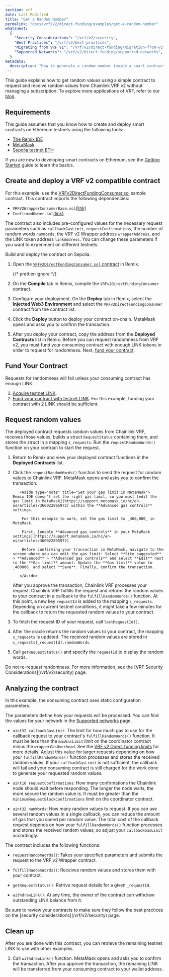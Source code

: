```yaml
---
section: vrf
date: Last Modified
title: "Get a Random Number"
permalink: "docs/vrf/v2/direct-funding/examples/get-a-random-number"
whatsnext:
  {
    "Security Considerations": "/vrf/v2/security",
    "Best Practices": "/vrf/v2/best-practices",
    "Migrating from VRF v1": "/vrf/v2/direct-funding/migration-from-v1",
    "Supported Networks": "/vrf/v2/direct-funding/supported-networks",
  }
metadata:
  description: "How to generate a random number inside a smart contract using Chainlink VRF v2 - Direct funding method."
---
```



<VrfCommon callout="directFunding" />

This guide explains how to get random values using a simple contract to request and receive random values from Chainlink VRF v2 without managing a subscription. To explore more applications of VRF, refer to our [blog](https://blog.chain.link/).

## Requirements

This guide assumes that you know how to create and deploy smart contracts on Ethereum testnets using the following tools:

- [The Remix IDE](https://remix.ethereum.org/)
- [MetaMask](https://metamask.io/)
- [Sepolia testnet ETH](/resources/link-token-contracts/#sepolia-testnet)

If you are new to developing smart contracts on Ethereum, see the [Getting Started](/getting-started/conceptual-overview) guide to learn the basics.

## Create and deploy a VRF v2 compatible contract

For this example, use the [VRFv2DirectFundingConsumer.sol](https://remix.ethereum.org/#url=https://docs.chain.link/samples/VRF/VRFv2DirectFundingConsumer.sol) sample contract. This contract imports the following dependencies:

- `VRFV2WrapperConsumerBase.sol`[(link)](https://github.com/smartcontractkit/chainlink/blob/develop/contracts/src/v0.8/vrf/VRFV2WrapperConsumerBase.sol)
- `ConfirmedOwner.sol`[(link)](https://github.com/smartcontractkit/chainlink/blob/develop/contracts/src/v0.8/ConfirmedOwner.sol)

The contract also includes pre-configured values for the necessary request parameters such as `callbackGasLimit`, `requestConfirmations`, the number of random words `numWords`, the VRF v2 Wrapper address `wrapperAddress`, and the LINK token address `linkAddress`. You can change these parameters if you want to experiment on different testnets.

Build and deploy the contract on Sepolia.

1. Open the [`VRFv2DirectFundingConsumer.sol` contract](https://remix.ethereum.org/#url=https://docs.chain.link/samples/VRF/VRFv2DirectFundingConsumer.sol) in Remix.

   {/* prettier-ignore */}
   <CodeSample src="samples/VRF/VRFv2DirectFundingConsumer.sol" showButtonOnly/>

1. On the **Compile** tab in Remix, compile the `VRFv2DirectFundingConsumer` contract.

1. Configure your deployment. On the **Deploy** tab in Remix, select the **Injected Web3 Environment** and select the `VRFv2DirectFundingConsumer` contract from the contract list.

1. Click the **Deploy** button to deploy your contract on-chain. MetaMask opens and asks you to confirm the transaction.

1. After you deploy your contract, copy the address from the **Deployed Contracts** list in Remix. Before you can request randomness from VRF v2, you must fund your consuming contract with enough LINK tokens in order to request for randomness. Next, [fund your contract](#fund-your-contract).

## Fund Your Contract

Requests for randomness will fail unless your consuming contract has enough LINK.

1. [Acquire testnet LINK](/resources/acquire-link).
1. [Fund your contract with testnet LINK](/resources/fund-your-contract). For this example, funding your contract with 2 LINK should be sufficient.

## Request random values

The deployed contract requests random values from Chainlink VRF, receives those values, builds a struct `RequestStatus` containing them, and stores the struct in a mapping `s_requests`. Run the `requestRandomWords()` function on your contract to start the request.

1.  Return to Remix and view your deployed contract functions in the **Deployed Contracts** list.

1.  Click the `requestRandomWords()` function to send the request for random values to Chainlink VRF. MetaMask opens and asks you to confirm the transaction.

           <Aside type="note" title="Set your gas limit in MetaMask">
        Remix IDE doesn't set the right gas limit, so you must [edit the
        gas limit in MetaMask](https://support.metamask.io/hc/en-us/articles/360022895972) within the **Advanced gas controls** settings.

            For this example to work, set the gas limit to _400,000_ in MetaMask.

            First, [enable **Advanced gas controls** in your MetaMask settings](https://support.metamask.io/hc/en-us/articles/360022895972).

            Before confirming your transaction in MetaMask, navigate to the screen where you can edit the gas limit: Select **Site suggested** > **Advanced** > **Advanced gas controls** and select **Edit** next to the **Gas limit** amount. Update the **Gas limit** value to _400000_ and select **Save**. Finally, confirm the transaction.

           </Aside>

    After you approve the transaction, Chainlink VRF processes your request. Chainlink VRF fulfills the request and returns the random values to your contract in a callback to the `fulfillRandomWords()` function. At this point, a new key `requestId` is added to the mapping `s_requests`. Depending on current testnet conditions, it might take a few minutes for the callback to return the requested random values to your contract.

1.  To fetch the request ID of your request, call `lastRequestId()`.

1.  After the oracle returns the random values to your contract, the mapping `s_requests` is updated. The received random values are stored in `s_requests[_requestId].randomWords`.

1.  Call `getRequestStatus()` and specify the `requestId` to display the random words.

<Aside type="note" title="Note on Requesting Randomness">
  Do not re-request randomness. For more information, see the [VRF Security Considerations](/vrf/v2/security) page.
</Aside>

## Analyzing the contract

In this example, the consuming contract uses static configuration parameters.

<CodeSample src="samples/VRF/VRFv2DirectFundingConsumer.sol" />

The parameters define how your requests will be processed. You can find the values for your network in the [Supported networks](/vrf/v2/direct-funding/supported-networks) page.

- `uint32 callbackGasLimit`: The limit for how much gas to use for the callback request to your contract's `fulfillRandomWords()` function. It must be less than the `maxGasLimit` limit on the coordinator contract minus the `wrapperGasOverhead`. See the [VRF v2 Direct funding limits](/vrf/v2/direct-funding/#limits) for more details. Adjust this value for larger requests depending on how your `fulfillRandomWords()` function processes and stores the received random values. If your `callbackGasLimit` is not sufficient, the callback will fail and your consuming contract is still charged for the work done to generate your requested random values.

- `uint16 requestConfirmations`: How many confirmations the Chainlink node should wait before responding. The longer the node waits, the more secure the random value is. It must be greater than the `minimumRequestBlockConfirmations` limit on the coordinator contract.

- `uint32 numWords`: How many random values to request. If you can use several random values in a single callback, you can reduce the amount of gas that you spend per random value. The total cost of the callback request depends on how your `fulfillRandomWords()` function processes and stores the received random values, so adjust your `callbackGasLimit` accordingly.

The contract includes the following functions:

- `requestRandomWords()`: Takes your specified parameters and submits the request to the VRF v2 Wrapper contract.

- `fulfillRandomWords()`: Receives random values and stores them with your contract.

- `getRequestStatus()`: Retrive request details for a given `_requestId`.

- `withdrawLink()`: At any time, the owner of the contract can withdraw outstanding LINK balance from it.

<Aside type="note" title="Security Considerations">
  Be sure to review your contracts to make sure they follow the best practices on the [security
  considerations](/vrf/v2/security) page.
</Aside>

## Clean up

After you are done with this contract, you can retrieve the remaining testnet LINK to use with other examples.

1. Call `withdrawLink()` function. MetaMask opens and asks you to confirm the transaction. After you approve the transaction, the remaining LINK will be transferred from your consuming contract to your wallet address.
